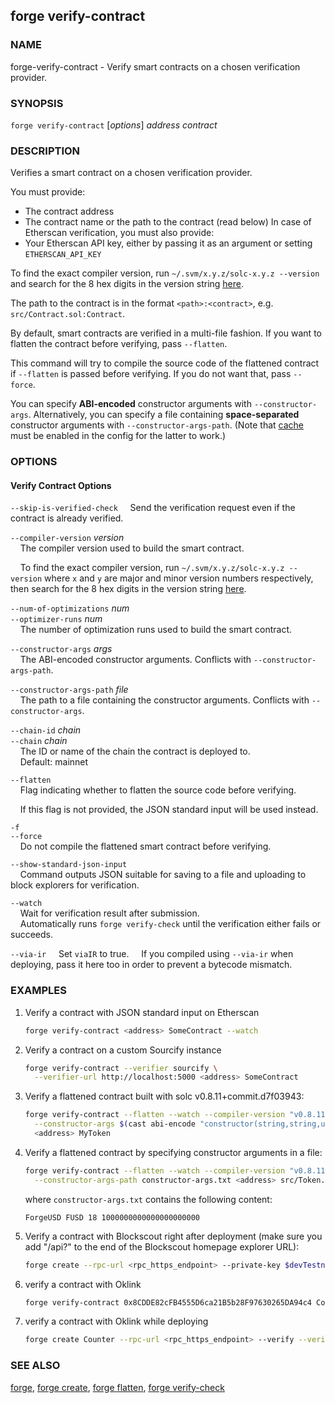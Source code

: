 
## forge verify-contract

### NAME

forge-verify-contract - Verify smart contracts on a chosen verification provider.

### SYNOPSIS

`forge verify-contract` [*options*] _address_ _contract_

### DESCRIPTION

Verifies a smart contract on a chosen verification provider.

You must provide:

- The contract address
- The contract name or the path to the contract (read below)
  In case of Etherscan verification, you must also provide:
- Your Etherscan API key, either by passing it as an argument or setting `ETHERSCAN_API_KEY`

To find the exact compiler version, run `~/.svm/x.y.z/solc-x.y.z --version` and search for the 8 hex digits in the version string [here](https://etherscan.io/solcversions).

The path to the contract is in the format `<path>:<contract>`, e.g. `src/Contract.sol:Contract`.

By default, smart contracts are verified in a multi-file fashion. If you want to flatten the contract before verifying, pass `--flatten`.

This command will try to compile the source code of the flattened contract if `--flatten` is passed before verifying. If you do not want that, pass `--force`.

You can specify **ABI-encoded** constructor arguments with `--constructor-args`. Alternatively,
you can specify a file containing **space-separated** constructor arguments with `--constructor-args-path`.
(Note that [cache](../config/project.html#cache) must be enabled in the config for the latter to work.)

### OPTIONS

#### Verify Contract Options

<VerifierOptions />

`--skip-is-verified-check`
&nbsp;&nbsp;&nbsp;&nbsp;Send the verification request even if the contract is already verified.

`--compiler-version` _version_  
&nbsp;&nbsp;&nbsp;&nbsp;The compiler version used to build the smart contract.

&nbsp;&nbsp;&nbsp;&nbsp;To find the exact compiler version, run `~/.svm/x.y.z/solc-x.y.z --version` where `x` and
`y` are major and minor version numbers respectively, then search for the 8 hex digits in the version string [here](https://etherscan.io/solcversions).

`--num-of-optimizations` _num_  
`--optimizer-runs` _num_  
&nbsp;&nbsp;&nbsp;&nbsp;The number of optimization runs used to build the smart contract.

`--constructor-args` _args_  
&nbsp;&nbsp;&nbsp;&nbsp;The ABI-encoded constructor arguments. Conflicts with `--constructor-args-path`.

`--constructor-args-path` _file_  
&nbsp;&nbsp;&nbsp;&nbsp;The path to a file containing the constructor arguments. Conflicts with `--constructor-args`.

`--chain-id` _chain_  
`--chain` _chain_  
&nbsp;&nbsp;&nbsp;&nbsp;The ID or name of the chain the contract is deployed to.  
&nbsp;&nbsp;&nbsp;&nbsp;Default: mainnet

`--flatten`  
&nbsp;&nbsp;&nbsp;&nbsp;Flag indicating whether to flatten the source code before verifying.

&nbsp;&nbsp;&nbsp;&nbsp;If this flag is not provided, the JSON standard input will be used instead.

`-f`  
`--force`  
&nbsp;&nbsp;&nbsp;&nbsp;Do not compile the flattened smart contract before verifying.

<RetryOptions />

`--show-standard-json-input`  
&nbsp;&nbsp;&nbsp;&nbsp;Command outputs JSON suitable for saving to a file and uploading to block explorers for verification.

`--watch`  
&nbsp;&nbsp;&nbsp;&nbsp;Wait for verification result after submission.  
&nbsp;&nbsp;&nbsp;&nbsp;Automatically runs `forge verify-check` until the verification either fails or succeeds.

`--via-ir`
&nbsp;&nbsp;&nbsp;&nbsp;Set `viaIR` to true.
&nbsp;&nbsp;&nbsp;&nbsp;If you compiled using `--via-ir` when deploying, pass it here too in order to prevent a bytecode mismatch.

<ProjectOptions />

<CommonOptions />

### EXAMPLES

1. Verify a contract with JSON standard input on Etherscan

   ```sh
   forge verify-contract <address> SomeContract --watch

   ```

2. Verify a contract on a custom Sourcify instance

   ```sh
   forge verify-contract --verifier sourcify \
     --verifier-url http://localhost:5000 <address> SomeContract
   ```

3. Verify a flattened contract built with solc v0.8.11+commit.d7f03943:

   ```sh
   forge verify-contract --flatten --watch --compiler-version "v0.8.11+commit.d7f03943" \
     --constructor-args $(cast abi-encode "constructor(string,string,uint256,uint256)" "ForgeUSD" "FUSD" 18 1000000000000000000000) \
     <address> MyToken
   ```

4. Verify a flattened contract by specifying constructor arguments in a file:
   ```sh
   forge verify-contract --flatten --watch --compiler-version "v0.8.11+commit.d7f03943" \
     --constructor-args-path constructor-args.txt <address> src/Token.sol:MyToken
   ```
   where `constructor-args.txt` contains the following content:
   ```text
   ForgeUSD FUSD 18 1000000000000000000000
   ```
5. Verify a contract with Blockscout right after deployment (make sure you add "/api?" to the end of the Blockscout homepage explorer URL):

   ```sh
   forge create --rpc-url <rpc_https_endpoint> --private-key $devTestnetPrivateKey src/Contract.sol:SimpleStorage --verify --verifier blockscout --verifier-url <blockscout_homepage_explorer_url>/api?
   ```

6. verify a contract with Oklink
   ```sh
   forge verify-contract 0x8CDDE82cFB4555D6ca21B5b28F97630265DA94c4 Counter --verifier oklink --verifier-url https://www.oklink.com/api/v5/explorer/contract/verify-source-code-plugin/XLAYER  --api-key $OKLINK_API_KEY
   ```
7. verify a contract with Oklink while deploying
   ```sh
   forge create Counter --rpc-url <rpc_https_endpoint> --verify --verifier oklink --verifier-url https://www.oklink.com/api/v5/explorer/contract/verify-source-code-plugin/XLAYER --etherscan-api-key $OKLINK_API_KEY --private-key $PRIVATE_KEY --legacy
   ```

### SEE ALSO

[forge](./forge.md), [forge create](./forge-create.md), [forge flatten](./forge-flatten.md), [forge verify-check](./forge-verify-check.md)
